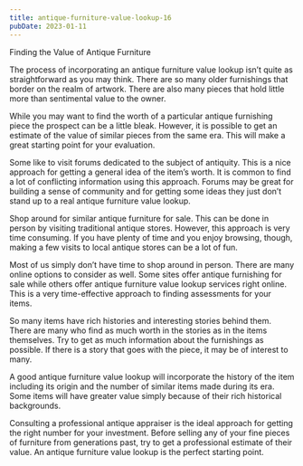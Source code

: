 ```yaml
---
title: antique-furniture-value-lookup-16
pubDate: 2023-01-11
---
```


Finding the Value of Antique Furniture

The process of incorporating an antique furniture value lookup isn’t quite as straightforward as you may think. There are so many older furnishings that border on the realm of artwork. There are also many pieces that hold little more than sentimental value to the owner. 

While you may want to find the worth of a particular antique furnishing piece the prospect can be a little bleak. However, it is possible to get an estimate of the value of similar pieces from the same era. This will make a great starting point for your evaluation. 

Some like to visit forums dedicated to the subject of antiquity. This is a nice approach for getting a general idea of the item’s worth. It is common to find a lot of conflicting information using this approach. Forums may be great for building a sense of community and for getting some ideas they just don’t stand up to a real antique furniture value lookup.

Shop around for similar antique furniture for sale. This can be done in person by visiting traditional antique stores. However, this approach is very time consuming. If you have plenty of time and you enjoy browsing, though, making a few visits to local antique stores can be a lot of fun. 

Most of us simply don’t have time to shop around in person. There are many online options to consider as well. Some sites offer antique furnishing for sale while others offer antique furniture value lookup services right online. This is a very time-effective approach to finding assessments for your items.

So many items have rich histories and interesting stories behind them. There are many who find as much worth in the stories as in the items themselves. Try to get as much information about the furnishings as possible. If there is a story that goes with the piece, it may be of interest to many.

A good antique furniture value lookup will incorporate the history of the item including its origin and the number of similar items made during its era. Some items will have greater value simply because of their rich historical backgrounds. 

Consulting a professional antique appraiser is the ideal approach for getting the right number for your investment. Before selling any of your fine pieces of furniture from generations past, try to get a professional estimate of their value. An antique furniture value lookup is the perfect starting point.
